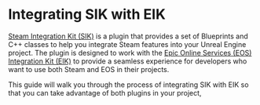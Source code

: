 # Integrating SIK with EIK

[Steam Integration Kit (SIK)](https://www.unrealengine.com/marketplace/en-US/product/steam-integration-kit) is a plugin that provides a set of Blueprints and C++ classes to help you integrate Steam features into your Unreal Engine project. The plugin is designed to work with the [Epic Online Services (EOS) Integration Kit (EIK)](https://www.unrealengine.com/marketplace/en-US/product/eos-integration-kit) to provide a seamless experience for developers who want to use both Steam and EOS in their projects.

This guide will walk you through the process of integrating SIK with EIK so that you can take advantage of both plugins in your project,